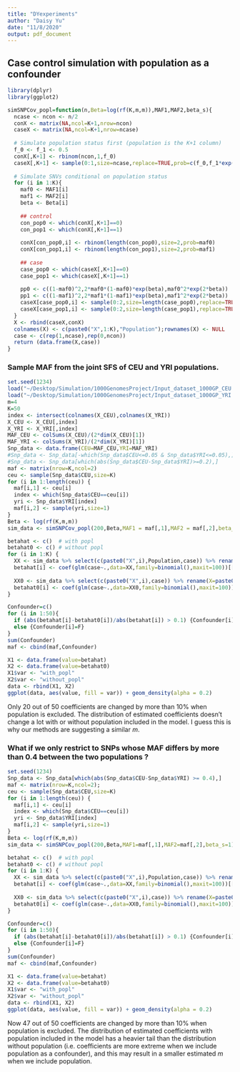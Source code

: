 ```yaml
---
title: "DYexperiments"
author: "Daisy Yu"
date: "11/8/2020"
output: pdf_document
---
```


## Case control simulation with population as a confounder
```r
library(dplyr)
library(ggplot2)

simSNPCov_popl=function(n,Beta=log(rf(K,m,m)),MAF1,MAF2,beta_s){
  ncase <- ncon <- n/2
  conX <- matrix(NA,ncol=K+1,nrow=ncon)
  caseX <- matrix(NA,ncol=K+1,nrow=ncase)
  
  # Simulate population status first (population is the K+1 column)
  f_0 <- f_1 <- 0.5
  conX[,K+1] <- rbinom(ncon,1,f_0)
  caseX[,K+1] <- sample(0:1,size=ncase,replace=TRUE,prob=c(f_0,f_1*exp(beta_s)))
  
  # Simulate SNVs conditional on population status
  for (i in 1:K){ 
    maf0 <- MAF1[i]
    maf1 <- MAF2[i]
    beta <- Beta[i]
    
    ## control
    con_pop0 <- which(conX[,K+1]==0)
    con_pop1 <- which(conX[,K+1]==1)
    
    conX[con_pop0,i] <- rbinom(length(con_pop0),size=2,prob=maf0)
    conX[con_pop1,i] <- rbinom(length(con_pop1),size=2,prob=maf1)
    
    ## case
    case_pop0 <- which(caseX[,K+1]==0)
    case_pop1 <- which(caseX[,K+1]==1)
    
    pp0 <- c((1-maf0)^2,2*maf0*(1-maf0)*exp(beta),maf0^2*exp(2*beta))
    pp1 <- c((1-maf1)^2,2*maf1*(1-maf1)*exp(beta),maf1^2*exp(2*beta))
    caseX[case_pop0,i] <- sample(0:2,size=length(case_pop0),replace=TRUE,prob=pp0)
    caseX[case_pop1,i] <- sample(0:2,size=length(case_pop1),replace=TRUE,prob=pp1)
  }
  X <- rbind(caseX,conX)
  colnames(X) <- c(paste0("X",1:K),"Population");rownames(X) <- NULL
  case <- c(rep(1,ncase),rep(0,ncon))
  return (data.frame(X,case))
}
```


### Sample MAF from the joint SFS of CEU and YRI populations.
```r
set.seed(1234)
load("~/Desktop/Simulation/1000GenomesProject/Input_dataset_1000GP_CEU.RData")
load("~/Desktop/Simulation/1000GenomesProject/Input_dataset_1000GP_YRI.RData")
m=4
K=50
index <- intersect(colnames(X_CEU),colnames(X_YRI))
X_CEU <- X_CEU[,index]
X_YRI <- X_YRI[,index]
MAF_CEU <- colSums(X_CEU)/(2*dim(X_CEU)[1])
MAF_YRI <- colSums(X_YRI)/(2*dim(X_YRI)[1])
Snp_data <- data.frame(CEU=MAF_CEU,YRI=MAF_YRI)
#Snp_data <- Snp_data[-which(Snp_data$CEU<=0.05 & Snp_data$YRI<=0.05),]
#Snp_data <- Snp_data[which(abs(Snp_data$CEU-Snp_data$YRI)>=0.2),]
maf <- matrix(nrow=K,ncol=2)
ceu <- sample(Snp_data$CEU,size=K)
for (i in 1:length(ceu)) {
  maf[i,1] <- ceu[i]
  index <- which(Snp_data$CEU==ceu[i])
  yri <- Snp_data$YRI[index]
  maf[i,2] <- sample(yri,size=1)
}
Beta <- log(rf(K,m,m))
sim_data <- simSNPCov_popl(200,Beta,MAF1 = maf[,1],MAF2 = maf[,2],beta_s=1)

betahat <- c()  # with popl
betahat0 <- c() # without popl
for (i in 1:K) {
  XX <- sim_data %>% select(c(paste0("X",i),Population,case)) %>% rename(X=paste0("X",i))
  betahat[i] <- coef(glm(case~.,data=XX,family=binomial(),maxit=100))[[2]]
  
  XX0 <- sim_data %>% select(c(paste0("X",i),case)) %>% rename(X=paste0("X",i))
  betahat0[i] <- coef(glm(case~.,data=XX0,family=binomial(),maxit=100))[[2]]
}

Confounder=c()
for (i in 1:50){
  if (abs(betahat[i]-betahat0[i])/abs(betahat[i]) > 0.1) {Confounder[i]=T}
  else {Confounder[i]=F}
}
sum(Confounder)
maf <- cbind(maf,Confounder)

X1 <- data.frame(value=betahat)
X2 <- data.frame(value=betahat0)
X1$var <- "with_popl"
X2$var <- "without_popl"
data <- rbind(X1, X2)
ggplot(data, aes(value, fill = var)) + geom_density(alpha = 0.2)
```
Only 20 out of 50 coefficients are changed by more than 10\% when population is excluded. The distribution of estimated coefficients doesn't change a lot with or without population included in the model. I guess this is why our methods are suggesting a similar $m$. 


### What if we only restrict to SNPs whose MAF differs by more than 0.4 between the two populations ? 
```r
set.seed(1234)
Snp_data <- Snp_data[which(abs(Snp_data$CEU-Snp_data$YRI) >= 0.4),] 
maf <- matrix(nrow=K,ncol=2);
ceu <- sample(Snp_data$CEU,size=K)
for (i in 1:length(ceu)) {
  maf[i,1] <- ceu[i]
  index <- which(Snp_data$CEU==ceu[i])
  yri <- Snp_data$YRI[index]
  maf[i,2] <- sample(yri,size=1)
}
Beta <- log(rf(K,m,m))
sim_data <- simSNPCov_popl(200,Beta,MAF1=maf[,1],MAF2=maf[,2],beta_s=1)

betahat <- c()  # with popl
betahat0 <- c() # without popl
for (i in 1:K) {
  XX <- sim_data %>% select(c(paste0("X",i),Population,case)) %>% rename(X=paste0("X",i))
  betahat[i] <- coef(glm(case~.,data=XX,family=binomial(),maxit=100))[[2]]
  
  XX0 <- sim_data %>% select(c(paste0("X",i),case)) %>% rename(X=paste0("X",i))
  betahat0[i] <- coef(glm(case~.,data=XX0,family=binomial(),maxit=100))[[2]]
}

Confounder=c()
for (i in 1:50){
  if (abs(betahat[i]-betahat0[i])/abs(betahat[i]) > 0.1) {Confounder[i]=T}
  else {Confounder[i]=F}
}
sum(Confounder)
maf <- cbind(maf,Confounder)

X1 <- data.frame(value=betahat)
X2 <- data.frame(value=betahat0)
X1$var <- "with_popl"
X2$var <- "without_popl"
data <- rbind(X1, X2)
ggplot(data, aes(value, fill = var)) + geom_density(alpha = 0.2)
```
Now 47 out of 50 coefficients are changed by more than 10\% when population is excluded. The distribution of estimated coefficients with population included in the model has a heavier tail than the distribution without population (i.e. coefficients are more extreme when we include population as a confounder), and this may result in a smaller estimated $m$ when we include population. 

